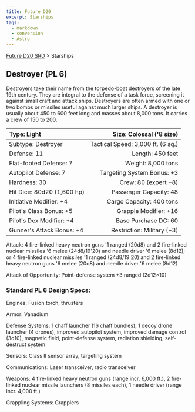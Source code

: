 ```yaml
---
title: Future D20
excerpt: Starships
tags:
  - markdown
  - conversion
  - Astro
---
```






[Future D20 SRD]( / ) > Starships




## Destroyer (PL 6)


Destroyers take their name from the torpedo-boat destroyers of the late 19th century. They are integral to the defense of a task force, screening it against small craft and attack ships. Destroyers are often armed with one or two bombs or missiles useful against much larger ships. A destroyer is usually about 450 to 600 feet long and masses about 8,000 tons. It carries a crew of 150 to 200.


| Type: Light | Size: Colossal ('8 size) |
| :------------- | --------------------------: |
| Subtype: Destroyer | Tactical Speed: 3,000 ft. (6 sq.) |
| Defense: 11 | Length: 450 feet |
| Flat-footed Defense: 7 | Weight: 8,000 tons |
| Autopilot Defense: 7 | Targeting System Bonus: +3 |
| Hardness: 30 | Crew: 80 (expert +8) |
| Hit Dice: 80d20 (1,600 hp) | Passenger Capacity: 48 |
| Initiative Modifier: +4 | Cargo Capacity: 400 tons |
| Pilot's Class Bonus: +5 | Grapple Modifier: +16 |
| Pilot's Dex Modifier: +4 | Base Purchase DC: 60 |
| Gunner's Attack Bonus: +4 | Restriction: Military (+3) |



Attack: 4 fire-linked heavy neutron guns '1 ranged (20d8) and 2 fire-linked nuclear missiles '6 melee (24d8/19'20) and needle driver '6 melee (8d12); or 4 fire-linked nuclear missiles '1 ranged (24d8/19'20) and 2 fire-linked heavy neutron guns '6 melee (20d8) and needle driver '6 melee (8d12)


Attack of Opportunity: Point-defense system +3 ranged (2d12×10)


### Standard PL 6 Design Specs:


Engines: Fusion torch, thrusters


Armor: Vanadium


Defense Systems: 1 chaff launcher (16 chaff bundles), 1 decoy drone launcher (4 drones), improved autopilot system, improved damage control (3d10), magnetic
field, point-defense system, radiation shielding, self-destruct system


Sensors: Class II sensor array, targeting system


Communications: Laser transceiver, radio transceiver


Weapons: 4 fire-linked heavy neutron guns (range incr. 6,000 ft.), 2 fire-linked nuclear missile launchers (8 missiles each), 1 needle driver (range incr.
4,000 ft.)


Grappling Systems: Grapplers



